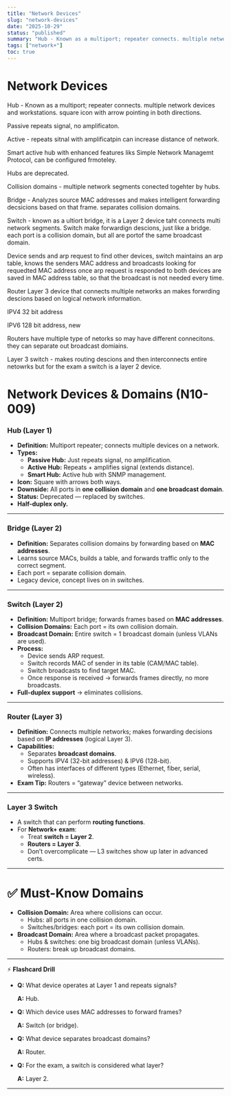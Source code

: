 ```yaml
---
title: "Network Devices"
slug: "network-devices"
date: "2025-10-29"
status: "published"
summary: "Hub - Known as a multiport; repeater connects. multiple network devices and workstations. square icon with arrow pointing in both directions."
tags: ["network+"]
toc: true
---
```


# Network Devices

Hub - Known as a multiport; repeater connects. multiple network devices and workstations. square icon with arrow pointing in both directions. 

Passive repeats signal, no amplificaton. 

Active - repeats sitnal with amplificatpin can increase distance of network. 

Smart active hub with enhanced features liks Simple Network Managemt Protocol, can be configured frmoteley. 

Hubs are deprecated. 

Collision domains - multiple network segments conected togehter by hubs. 

Bridge - Analyzes source MAC addresses and makes intelligent forwarding decsicions based on that frame. separates collision domains. 

Switch - known as a ultiort bridge, it is a Layer 2 device taht connects multi network segments. Switch make forwardign descions, just like a bridge. each port is a collision domain, but all are portof the same broadcast domain. 

Device sends and arp request to find other devices, switch maintains an arp table, knows the senders MAC address and broadcasts looking for requedted MAC address once arp request is responded to both devices are saved in MAC address table, so that the broadcast is not needed every time. 

Router Layer 3 device that connects multiple networks an makes forwrding descions based on logical network information. 

IPV4 32 bit address

IPV6 128 bit address, new

Routers have multiple type of netorks so may have different connecitons. they can separate out broadcast domiains. 

Layer 3 switch - makes routing descions and then interconnects entire netowrks but for the exam a switch is a layer 2 device. 

# Network Devices & Domains (N10-009)

### **Hub (Layer 1)**

- **Definition:** Multiport repeater; connects multiple devices on a network.
- **Types:**
    - **Passive Hub:** Just repeats signal, no amplification.
    - **Active Hub:** Repeats + amplifies signal (extends distance).
    - **Smart Hub:** Active hub with SNMP management.
- **Icon:** Square with arrows both ways.
- **Downside:** All ports in **one collision domain** and **one broadcast domain**.
- **Status:** Deprecated — replaced by switches.
- **Half-duplex only.**

---

### **Bridge (Layer 2)**

- **Definition:** Separates collision domains by forwarding based on **MAC addresses**.
- Learns source MACs, builds a table, and forwards traffic only to the correct segment.
- Each port = separate collision domain.
- Legacy device, concept lives on in switches.

---

### **Switch (Layer 2)**

- **Definition:** Multiport bridge; forwards frames based on **MAC addresses**.
- **Collision Domains:** Each port = its own collision domain.
- **Broadcast Domain:** Entire switch = 1 broadcast domain (unless VLANs are used).
- **Process:**
    - Device sends ARP request.
    - Switch records MAC of sender in its table (CAM/MAC table).
    - Switch broadcasts to find target MAC.
    - Once response is received → forwards frames directly, no more broadcasts.
- **Full-duplex support** → eliminates collisions.

---

### **Router (Layer 3)**

- **Definition:** Connects multiple networks; makes forwarding decisions based on **IP addresses** (logical Layer 3).
- **Capabilities:**
    - Separates **broadcast domains**.
    - Supports IPV4 (32-bit addresses) & IPV6 (128-bit).
    - Often has interfaces of different types (Ethernet, fiber, serial, wireless).
- **Exam Tip:** Routers = “gateway” device between networks.

---

### **Layer 3 Switch**

- A switch that can perform **routing functions**.
- For **Network+ exam**:
    - Treat **switch = Layer 2**.
    - **Routers = Layer 3**.
    - Don’t overcomplicate — L3 switches show up later in advanced certs.

---

# ✅ Must-Know Domains

- **Collision Domain:** Area where collisions can occur.
    - Hubs: all ports in one collision domain.
    - Switches/bridges: each port = its own collision domain.
- **Broadcast Domain:** Area where a broadcast packet propagates.
    - Hubs & switches: one big broadcast domain (unless VLANs).
    - Routers: break up broadcast domains.

---

⚡ **Flashcard Drill**

- **Q:** What device operates at Layer 1 and repeats signals?
    
    **A:** Hub.
    
- **Q:** Which device uses MAC addresses to forward frames?
    
    **A:** Switch (or bridge).
    
- **Q:** What device separates broadcast domains?
    
    **A:** Router.
    
- **Q:** For the exam, a switch is considered what layer?
    
    **A:** Layer 2.
    

---